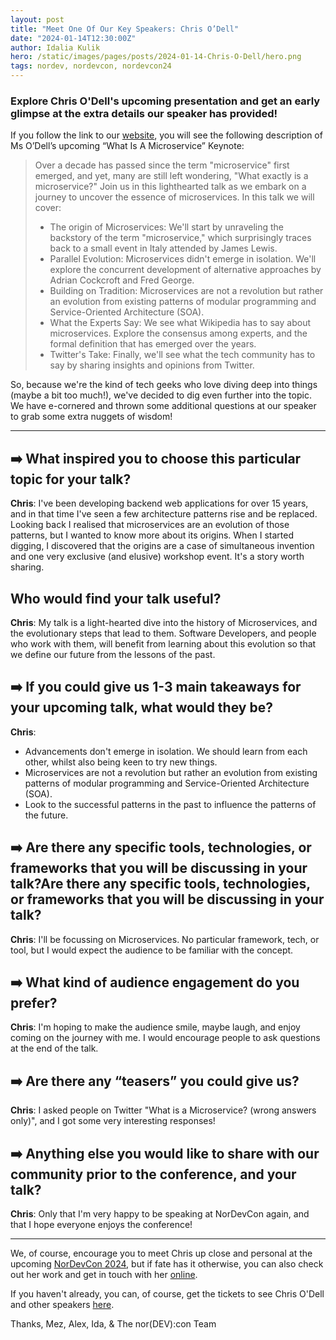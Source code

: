 ```yaml
---
layout: post
title: "Meet One Of Our Key Speakers: Chris O’Dell"
date: "2024-01-14T12:30:00Z"
author: Idalia Kulik
hero: /static/images/pages/posts/2024-01-14-Chris-O-Dell/hero.png
tags: nordev, nordevcon, nordevcon24
---
```


### Explore Chris O'Dell's upcoming presentation and get an early glimpse at the extra details our speaker has provided!

If you follow the link to our [website](https://nordevcon.com), you will see the following description of Ms O’Dell’s upcoming “What Is A Microservice” Keynote:

> Over a decade has passed since the term "microservice" first emerged, and yet, many are still left wondering, "What exactly is a microservice?" Join us in this lighthearted talk as we embark on a journey to uncover the essence of microservices. In this talk we will cover:
> * The origin of Microservices: We'll start by unraveling the backstory of the term "microservice," which surprisingly traces back to a small event in Italy attended by James Lewis.
> * Parallel Evolution: Microservices didn't emerge in isolation. We'll explore the concurrent development of alternative approaches by Adrian Cockcroft and Fred George.
> * Building on Tradition: Microservices are not a revolution but rather an evolution from existing patterns of modular programming and Service-Oriented Architecture (SOA).
> * What the Experts Say: We see what Wikipedia has to say about microservices. Explore the consensus among experts, and the formal definition that has emerged over the years.
> * Twitter's Take: Finally, we'll see what the tech community has to say by sharing insights and opinions from Twitter.

So, because we're the kind of tech geeks who love diving deep into things (maybe a bit too much!), we've decided to dig even further into the topic. We have e-cornered and thrown some additional questions at our speaker to grab some extra nuggets of wisdom!

---

## ➡️ What inspired you to choose this particular topic for your talk?

**Chris**: I've been developing backend web applications for over 15 years, and in that time I've seen a few architecture patterns rise and be replaced.  Looking back I realised that microservices are an evolution of those patterns, but I wanted to know more about its origins.  When I started digging, I discovered that the origins are a case of simultaneous invention and one very exclusive (and elusive) workshop event.  It's a story worth sharing.

## Who would find your talk useful?

**Chris**: My talk is a light-hearted dive into the history of Microservices, and the evolutionary steps that lead to them. Software Developers, and people who work with them, will benefit from learning about this evolution so that we define our future from the lessons of the past.

## ➡️ If you could give us 1-3 main takeaways for your upcoming talk, what would they be?

**Chris**:
* Advancements don't emerge in isolation. We should learn from each other, whilst also being keen to try new things.
* Microservices are not a revolution but rather an evolution from existing patterns of modular programming and Service-Oriented Architecture (SOA).
* Look to the successful patterns in the past to influence the patterns of the future.

## ➡️ Are there any specific tools, technologies, or frameworks that you will be discussing in your talk?Are there any specific tools, technologies, or frameworks that you will be discussing in your talk?

**Chris**: I'll be focussing on Microservices. No particular framework, tech, or tool, but I would expect the audience to be familiar with the concept.

## ➡️ What kind of audience engagement do you prefer?

**Chris**: I'm hoping to make the audience smile, maybe laugh, and enjoy coming on the journey with me. I would encourage people to ask questions at the end of the talk.

## ➡️ Are there any “teasers” you could give us?

**Chris**: I asked people on Twitter "What is a Microservice? (wrong answers only)", and I got some very interesting responses!

## ➡️ Anything else you would like to share with our community prior to the conference, and your talk?

**Chris**: Only that I'm very happy to be speaking at NorDevCon again, and that I hope everyone enjoys the conference!

----

We, of course, encourage you to meet Chris up close and personal at the upcoming [NorDevCon 2024](https://ti.to/norfolkdevelopers/nordevcon-24), but if fate has it otherwise, you can also check out her work and get in touch with her [online](https://chrisodell.me.uk).

If you haven't already, you can, of course, get the tickets to see Chris O'Dell and other speakers [here](https://ti.to/norfolkdevelopers/nordevcon-24).

Thanks,
Mez, Alex, Ida, & The nor(DEV):con Team
